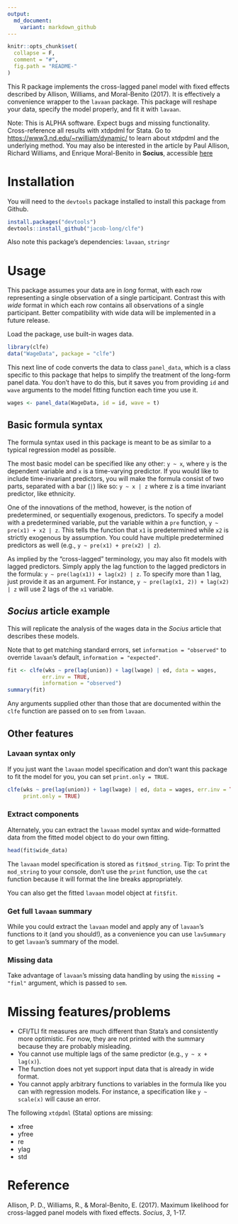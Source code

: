 ```yaml
---
output:
  md_document:
    variant: markdown_github
---
```


<!-- README.md is generated from README.Rmd. Please edit that file -->

```r
knitr::opts_chunk$set(
  collapse = F,
  comment = "#",
  fig.path = "README-"
)
```

This R package implements the cross-lagged panel model with fixed effects
described by Allison, Williams, and Moral-Benito (2017). It is effectively
a convenience wrapper to the `lavaan` package. This package will reshape your
data, specify the model properly, and fit it with `lavaan`.

Note: This is ALPHA software. Expect bugs and missing functionality.
Cross-reference all results with xtdpdml for Stata. Go to
[https://www3.nd.edu/~rwilliam/dynamic/](https://www3.nd.edu/~rwilliam/dynamic/)
to learn about xtdpdml and the underlying method. You may also be interested
in the article by Paul Allison, Richard Williams, and Enrique Moral-Benito in
**Socius**, accessible
[here](http://journals.sagepub.com/doi/full/10.1177/2378023117710578)

# Installation

You will need to the `devtools` package installed to install this package
from Github.

```r
install.packages("devtools")
devtools::install_github("jacob-long/clfe")
```

Also note this package's dependencies: `lavaan`, `stringr`

# Usage

This package assumes your data are in *long* format, with each row representing
a single observation of a single participant. Contrast this with *wide* format
in which each row contains all observations of a single participant. 
Better compatibility with wide data will be implemented in a future release.

Load the package, use built-in wages data.

```r
library(clfe)
data("WageData", package = "clfe")
```

This next line of code converts the data to class `panel_data`, which is a class
specific to this package that helps to simplify the treatment of the long-form
panel data. You don't have to do this, but it saves you from providing 
`id` and `wave` arguments to the model fitting function each time you use it.

```r
wages <- panel_data(WageData, id = id, wave = t)
```

## Basic formula syntax

The formula syntax used in this package is meant to be as similar to a typical
regression model as possible. 

The most basic model can be specified like any other: `y ~ x`, where `y` is
the dependent variable and `x` is a time-varying predictor. If you would like 
to include time-invariant predictors, you will make the formula consist of two 
parts, separated with a bar (`|`) like so: `y ~ x | z` where z is a time 
invariant predictor, like ethnicity. 

One of the innovations of the method, however, is the notion of predetermined,
or sequentially exogenous, predictors. To specify a model with a predetermined
variable, put the variable within a `pre` function, `y ~ pre(x1) + x2 | z`. 
This tells the function that `x1` is predetermined while `x2` is strictly 
exogenous by assumption. You could have multiple predetermined predictors as 
well (e.g., `y ~ pre(x1) + pre(x2) | z`). 

As implied by the "cross-lagged" terminology, you may also fit models with 
lagged predictors. Simply apply the lag function to the lagged predictors in 
the formula: `y ~ pre(lag(x1)) + lag(x2) | z`. To specify more than 1 lag, 
just provide it as an argument. For instance,
`y ~ pre(lag(x1, 2)) + lag(x2) | z` will use 2 lags of the `x1` variable.

## *Socius* article example

This will replicate the analysis of the wages data in the *Socius* article that
describes these models.

Note that to get matching standard errors, set `information = "observed"` to 
override `lavaan`'s default, `information = "expected"`.

```r
fit <- clfe(wks ~ pre(lag(union)) + lag(lwage) | ed, data = wages,
           err.inv = TRUE,
           information = "observed")
summary(fit)
```

Any arguments supplied other than those that are documented within the 
`clfe` function are passed on to `sem` from `lavaan`.

## Other features

### Lavaan syntax only

If you just want the `lavaan` model specification and don't want this package
to fit the model for you, you can set `print.only = TRUE`.

```r
clfe(wks ~ pre(lag(union)) + lag(lwage) | ed, data = wages, err.inv = TRUE,
     print.only = TRUE)
```

### Extract components

Alternately, you can extract the `lavaan` model syntax and wide-formatted data
from the fitted model object to do your own fitting.

```r
head(fit$wide_data)
```

The `lavaan` model specification is stored as `fit$mod_string`. Tip: To print
the `mod_string` to your console, don't use the `print` function, use the 
`cat` function because it will format the line breaks appropriately.

You can also get the fitted `lavaan` model object at `fit$fit`.

### Get full `lavaan` summary

While you could extract the `lavaan` model and apply any of `lavaan`'s 
functions to it (and you should!), as a convenience you can use 
`lavSummary` to get `lavaan`'s summary of the model.

### Missing data

Take advantage of `lavaan`'s missing data handling by using the
`missing = "fiml"` argument, which is passed to `sem`.

# Missing features/problems

* CFI/TLI fit measures are much different than Stata's and consistently
more optimistic. For now, they are not printed with the summary because they
are probably misleading.
* You cannot use multiple lags of the same predictor (e.g., `y ~ x + lag(x)`).
* The function does not yet support input data that is already in wide format.
* You cannot apply arbitrary functions to variables in the formula like you 
can with regression models. For instance, a specification like `y ~ scale(x)`
will cause an error.

The following `xtdpdml` (Stata) options are missing:

* xfree
* yfree
* re
* ylag
* std

# Reference

Allison, P. D., Williams, R., & Moral-Benito, E. (2017). Maximum likelihood for cross-lagged panel models with fixed effects. *Socius*, *3*, 1-17.
